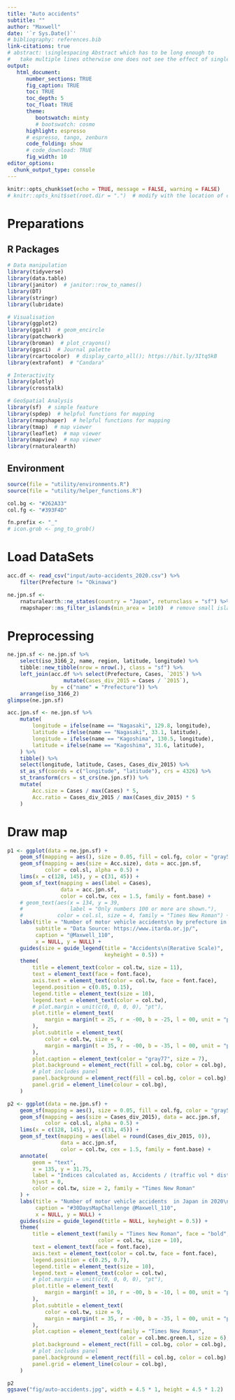 ```yaml
---
title: "Auto accidents"
subtitle: ""
author: "Maxwell"
date: '`r Sys.Date()`'
# bibliography: references.bib
link-citations: true
# abstract: \singlespacing Abstract which has to be long enough to 
#   take multiple lines otherwise one does not see the effect of single-spacing.
output: 
   html_document:
      number_sections: TRUE
      fig_caption: TRUE
      toc: TRUE
      toc_depth: 5
      toc_float: TRUE
      theme:
         bootswatch: minty
         # bootswatch: cosmo
      highlight: espresso
      # espresso, tango, zenburn
      code_folding: show
      # code_download: TRUE
      fig_width: 10
editor_options: 
  chunk_output_type: console
---
```


```r
knitr::opts_chunk$set(echo = TRUE, message = FALSE, warning = FALSE)
# knitr::opts_knit$set(root.dir = ".")  # modify with the location of code
```

# Preparations {.tabset .tabset-fade .tabset-pills}

## R Packages
```r
# Data manipulation
library(tidyverse)
library(data.table)
library(janitor)  # janitor::row_to_names()
library(DT)
library(stringr)
library(lubridate)

# Visualisation
library(ggplot2)
library(ggalt)  # geom_encircle
library(patchwork)
library(broman)  # plot_crayons()
library(ggsci)  # Journal palette
library(rcartocolor)  # display_carto_all(); https://bit.ly/3Itq5kB
library(extrafont)  # "Candara"

# Interactivity
library(plotly)
library(crosstalk)

# GeoSpatial Analysis
library(sf)  # simple feature
library(spdep)  # helpful functions for mapping
library(rmapshaper)  # helpful functions for mapping
library(tmap)  # map viewer
library(leaflet)  # map viewer
library(mapview)  # map viewer
library(rnaturalearth)
```

## Environment
```r
source(file = "utility/environments.R")
source(file = "utility/helper_functions.R")

col.bg <- "#262A33"
col.fg <- "#393F4D"

fn.prefix <- "_"
# icon.grob <- png_to_grob()
```


# Load DataSets {.tabset .tabset-fade .tabset-pills}
```r
acc.df <- read_csv("input/auto-accidents_2020.csv") %>% 
    filter(Prefecture != "Okinawa")

ne.jpn.sf <-
    rnaturalearth::ne_states(country = "Japan", returnclass = "sf") %>% 
    rmapshaper::ms_filter_islands(min_area = 1e10)  # remove small islands
```

# Preprocessing
```r
ne.jpn.sf <- ne.jpn.sf %>% 
    select(iso_3166_2, name, region, latitude, longitude) %>% 
    tibble::new_tibble(nrow = nrow(.), class = "sf") %>% 
    left_join(acc.df %>% select(Prefecture, Cases, `2015`) %>% 
                  mutate(Cases_div_2015 = Cases / `2015`), 
              by = c("name" = "Prefecture")) %>% 
    arrange(iso_3166_2)
glimpse(ne.jpn.sf)
```

```r
acc.jpn.sf <- ne.jpn.sf %>% 
    mutate(
        longitude = ifelse(name == "Nagasaki", 129.8, longitude), 
        latitude = ifelse(name == "Nagasaki", 33.1, latitude), 
        longitude = ifelse(name == "Kagoshima", 130.5, longitude), 
        latitude = ifelse(name == "Kagoshima", 31.6, latitude), 
    ) %>% 
    tibble() %>% 
    select(longitude, latitude, Cases, Cases_div_2015) %>% 
    st_as_sf(coords = c("longitude", "latitude"), crs = 4326) %>% 
    st_transform(crs = st_crs(ne.jpn.sf)) %>% 
    mutate(
        Acc.size = Cases / max(Cases) * 5, 
        Acc.ratio = Cases_div_2015 / max(Cases_div_2015) * 5
    )
```


# Draw map
```r
p1 <- ggplot(data = ne.jpn.sf) + 
    geom_sf(mapping = aes(), size = 0.05, fill = col.fg, color = "gray50") + 
    geom_sf(mapping = aes(size = Acc.size), data = acc.jpn.sf, 
            color = col.sl, alpha = 0.5) + 
    lims(x = c(128, 145), y = c(31, 45)) + 
    geom_sf_text(mapping = aes(label = Cases), 
                 data = acc.jpn.sf, 
                 color = col.tw, cex = 1.5, family = font.base) + 
    # geom_text(aes(x = 134, y = 39, 
    #               label = "Only numbers 100 or more are shown."), 
    #           color = col.sl, size = 4, family = "Times New Roman") + 
    labs(title = "Number of motor vehicle accidents\n by prefecture in 2020", 
         subtitle = "Data Source: https://www.itarda.or.jp/", 
         caption = "@Maxwell_110", 
         x = NULL, y = NULL) + 
    guides(size = guide_legend(title = "Accidents\n(Rerative Scale)", 
                               keyheight = 0.5)) + 
    theme(
        title = element_text(color = col.tw, size = 11), 
        text = element_text(face = font.face), 
        axis.text = element_text(color = col.tw, face = font.face), 
        legend.position = c(0.85, 0.15), 
        legend.title = element_text(size = 10), 
        legend.text = element_text(color = col.tw), 
        # plot.margin = unit(c(0, 0, 0, 0), "pt"), 
        plot.title = element_text(
            margin = margin(t = 25, r = -00, b = -25, l = 00, unit = "pt")
        ), 
        plot.subtitle = element_text(
            color = col.tw, size = 9, 
            margin = margin(t = 35, r = -00, b = -35, l = 00, unit = "pt")
        ), 
        plot.caption = element_text(color = "gray77", size = 7), 
        plot.background = element_rect(fill = col.bg, color = col.bg), 
        # plot includes panel
        panel.background = element_rect(fill = col.bg, color = col.bg), 
        panel.grid = element_line(colour = col.bg), 
    )
```

```r
p2 <- ggplot(data = ne.jpn.sf) + 
    geom_sf(mapping = aes(), size = 0.05, fill = col.fg, color = "gray50") + 
    geom_sf(mapping = aes(size = Cases_div_2015), data = acc.jpn.sf, 
            color = col.sl, alpha = 0.5) + 
    lims(x = c(128, 145), y = c(31, 45)) + 
    geom_sf_text(mapping = aes(label = round(Cases_div_2015, 0)), 
                 data = acc.jpn.sf, 
                 color = col.tw, cex = 1.5, family = font.base) + 
    annotate(
        geom = "text", 
        x = 135, y = 31.75, 
        label = "Indices calculated as, Accidents / (traffic vol * distance traveled). \nGreater risk of traffic accidents in Osaka, Tokyo, and Kanagawa. \nThe risk of automobile accidents is clearly concentrated in the major \nmetropolitan areas. \nData Source: https://www.itarda.or.jp/ \nTools: R::ggplot", 
        hjust = 0, 
        color = col.tw, size = 2, family = "Times New Roman"
    ) + 
    labs(title = "Number of motor vehicle accidents  in Japan in 2020\n normalized by traffic volume multiplied by \n distance traveled", 
         caption = "#30DaysMapChallenge @Maxwell_110", 
         x = NULL, y = NULL) + 
    guides(size = guide_legend(title = NULL, keyheight = 0.5)) + 
    theme(
        title = element_text(family = "Times New Roman", face = "bold", 
                             color = col.tw, size = 10), 
        text = element_text(face = font.face), 
        axis.text = element_text(color = col.tw, face = font.face), 
        legend.position = c(0.25, 0.7), 
        legend.title = element_text(size = 10), 
        legend.text = element_text(color = col.tw), 
        # plot.margin = unit(c(0, 0, 0, 0), "pt"), 
        plot.title = element_text(
            margin = margin(t = 10, r = -00, b = -10, l = 00, unit = "pt")
        ), 
        plot.subtitle = element_text(
            color = col.tw, size = 9, 
            margin = margin(t = 35, r = -00, b = -35, l = 00, unit = "pt")
        ), 
        plot.caption = element_text(family = "Times New Roman", 
                                    color = col.bmc.green.l, size = 6), 
        plot.background = element_rect(fill = col.bg, color = col.bg), 
        # plot includes panel
        panel.background = element_rect(fill = col.bg, color = col.bg), 
        panel.grid = element_line(colour = col.bg), 
    )

p2
ggsave("fig/auto-accidents.jpg", width = 4.5 * 1, height = 4.5 * 1.2)
```
